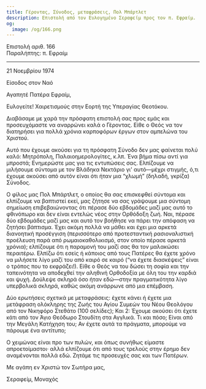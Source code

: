 ```yaml
---
title: Γέροντας, Σύνοδος, μεταφράσεις, Πολ Μπάρτλετ
description: Επιστολή από τον Ευλογημένο Σεραφείμ προς τον π. Εφραίμ.
og:
  image: /og/166.png
---
```


<div style={{textAlign:'right', fontFamily:'monospace'}}>Επιστολή αριθ. 166</div>
<div style={{textAlign:'left', fontFamily:'monospace'}}>Παραλήπτης: π. Εφραίμ</div>

---

21 Νοεμβρίου 1974

Είσοδος στον Ναό

Αγαπητέ Πατέρα Εφραίμ,

Ευλογείτε! Χαιρετισμούς στην Εορτή της Υπεραγίας Θεοτόκου.

Διαβάσαμε με χαρά την πρόσφατη επιστολή σας προς εμάς και προσευχόμαστε να αναρρώνει καλά ο Γέροντας. Είθε ο Θεός να τον διατηρήσει για πολλά χρόνια καρποφόρων έργων στον αμπελώνα του Χριστού.

Αυτό που έχουμε ακούσει για τη πρόσφατη Σύνοδο δεν μας φαίνεται πολύ καλό: Μητρόπολη, Παλαιοημερολογίτες, κ.λπ. Ένα βήμα πίσω αντί για μπροστά; Ενημερώστε μας για τις εντυπώσεις σας. Ελπίζουμε να μιλήσουμε σύντομα με τον Βλάδηκα Νεκτάριο γι' αυτό—μέχρι στιγμής, ό,τι έχουμε ακούσει από αυτόν είναι ότι ήταν μια “χλωμή” (δηλαδή, γκρίζα) Σύνοδος.

Ο φίλος μας Πολ Μπάρτλετ, ο οποίος θα σας επισκεφθεί σύντομα και ελπίζουμε να βαπτιστεί εκεί, μας ζήτησε να σας γράψουμε μια σύντομη σημείωση επιβεβαιώνοντας ότι πέρασε δύο εβδομάδες μαζί μας αυτό το φθινόπωρο και δεν είναι εντελώς νέος στην Ορθόδοξη ζωή. Ναι, πέρασε δύο εβδομάδες μαζί μας και αυτό τον βοήθησε να πάρει την απόφαση να ζητήσει βάπτισμα. Έχει ακόμη πολλά να μάθει και έχει μια αρκετά διανοητική προσέγγιση (περισσότερο από προτεσταντική ρασιοναλιστική προέλευση παρά από ρωμαιοκαθολικισμό, στον οποίο πέρασε αρκετά χρόνια); ελπίζουμε ότι η παραμονή του μαζί σας θα τον μαλακώσει περαιτέρω. Ελπίζω ότι εσείς ή κάποιος από τους Πατέρες θα έχετε χρόνο να μιλήσετε λίγο μαζί του από καιρό σε καιρό (“να έχετε διασκέψεις” είναι ο τρόπος που το εκφράζει!). Είθε ο Θεός να του δώσει τη σοφία και την ταπεινότητα να αποδεχθεί την αληθινή Ορθοδοξία με όλη του την καρδιά και ψυχή. Δούλεψε σκληρά όσο ήταν εδώ—στην πραγματικότητα λίγο υπερβολικά σκληρά, καθώς ακόμη ανάρρωνε από μια επέμβαση.

Δύο ερωτήσεις σχετικά με μεταφράσεις: έχετε κάνει ή έχετε μια μετάφραση ολόκληρης της Ζωής του Αγίου Συμεών του Νέου Θεολόγου από τον Νικηφόρο Στεθάτο (100 σελίδες); Και 2: Έχουμε ακούσει ότι έχετε κάτι από τον Άγιο Θεόδωρο Στουδίτη στα Αγγλικά. Τι και πόσο; Είναι από την Μεγάλη Κατήχηση του; Αν έχετε αυτά τα πράγματα, μπορούμε να πάρουμε ένα αντίτυπο;

Ο χειμώνας είναι προ των πυλών, και όπως συνήθως είμαστε απροετοίμαστοι· αλλά ελπίζουμε ότι από τους τρελούς στην έρημο δεν αναμένονται πολλά εδώ. Ζητάμε τις προσευχές σας και των Πατέρων.

Με αγάπη εν Χριστώ τον Σωτήρα μας,

Σεραφείμ, Μοναχός